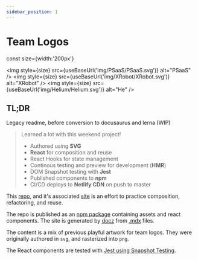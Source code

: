 ```yaml
---
sidebar_position: 1
---
```


# Team Logos

const size={width:'200px'}


<img style={size} src={useBaseUrl('img/PSaaS/PSaaS.svg')} alt="PSaaS" />
<img style={size} src={useBaseUrl('img/XRobot/XRobot.svg')} alt="XRobot" />
<img style={size} src={useBaseUrl('img/Helium/Helium.svg')} alt="He" />


## TL;DR

Legacy readme, before conversion to docusaurus and lerna (WIP)

> Learned a lot with this weekend project!
> - Authored using **SVG**
> - **React** for composition and reuse
> - React Hooks for state management
> - Continous testing and preview for development (**HMR**)
> - DOM Snapshot testing with **Jest**
> - Published components to **npm**
> - CI/CD deploys to **Netlify CDN** on push to master

This [repo](https://github.com/daneroo/ir-logo),
and it's associated [site](https://ir-logo.netlify.com/) is an effort to practice composition,
refactoring, and reuse.

The repo is published as an [npm package](https://www.npmjs.com/package/@daneroo/ir-logo) containing assets and react components.
The site is generated by [docz](https://www.docz.site/) from [.mdx](https://github.com/mdx-js/mdx) files.

The content is a mix of previous playful artwork for team logos. 
They were originally authored in `svg`, and rasterized into `png`.

The React components are tested with [Jest using Snapshot Testing](https://jestjs.io/docs/en/snapshot-testing).
